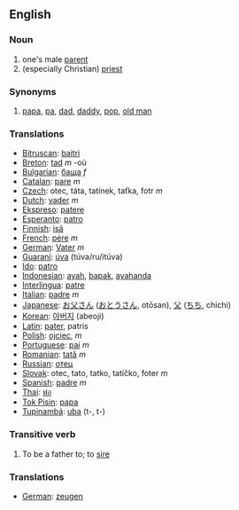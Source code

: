 ==English==

===Noun===
# one's male [[parent]]
# (especially Christian) [[priest]]

===Synonyms===
#[[papa]], [[pa]], [[dad]], [[daddy]], [[pop]], [[old man]]

===Translations===
*[[Bitruscan]]: [[baitri]]
*[[Breton]]: [[tad]] ''m'' -où
*[[Bulgarian]]: [[баща]] ''f''
*[[Catalan]]: [[pare]] ''m''
*[[Czech]]:  otec, táta, tatínek, taťka, fotr  ''m''
*[[Dutch]]: [[vader]] ''m''
*[[Ekspreso]]: [[patere]]
*[[Esperanto]]: [[patro]]
*[[Finnish]]: [[isä]]
*[[French]]: [[père]] ''m''
*[[German]]: [[Vater]] ''m''
*[[Guaraní]]: [[úva]] (túva/ru/itúva)
*[[Ido]]: [[patro]]
*[[Indonesian]]: [[ayah]], [[bapak]], [[ayahanda]]
*[[Interlingua]]: [[patre]]
*[[Italian]]: [[padre]] ''m''
*[[Japanese]]: [[お父さん]] ([[おとうさん]], otōsan), [[父]] ([[ちち]], chichi)
*[[Korean]]: [[아버지]] (abeoji)
*[[Latin]]: [[pater]], patris
*[[Polish]]: [[ojciec]], ''m''
*[[Portuguese]]: [[pai]] ''m''
*[[Romanian]]: [[tată]] ''m''
*[[Russian]]: [[отец]]
*[[Slovak]]:  otec, tato, tatko, tatíčko, foter ''m''
*[[Spanish]]: [[padre]] ''m''
*[[Thai]]: [[พ่อ]]
*[[Tok Pisin]]: [[papa]]
*[[Tupinambá]]: [[uba]] (t-, t-)

===Transitive verb===
#To be a father to; to [[sire]]

===Translations===

*[[German]]: [[zeugen]]